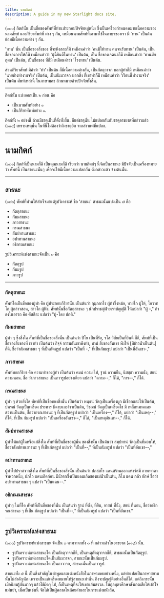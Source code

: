 ```yaml
---
title: นามกิตก์
description: A guide in my new Starlight docs site.
---
```


(๑๓๐) กิตก์นั้น เป็นชื่อของศัพท์ที่ท่านประกอบปัจจัยหมู่หนึ่ง ซึ่งเป็นเครื่องกำหนดหมายเนื้อความของนามศัพท์ และกิริยาศัพท์ที่ ต่าง ๆ กัน, เหมือนนามศัพท์ที่เอามาใช้ในภาษาของเรา มี 'ทาน' เป็นต้น ย่อมมีเนื้อความต่าง ๆ กัน.

'ทาน' นั้น เป็นชื่อของสิ่งของ ที่จะพึงสละก็มี เหมือนคำว่า 'คนมีให้ทาน คนจนรับทาน' เป็นต้น, เป็นชื่อของการให้ก็มี เหมือนคำว่า 'ผู้นี้ยินดีในทาน' เป็นต้น, เป็น ชื่อของเจตนาก็มี เหมือนคำว่า 'ทานมัยกุศล' เป็นต้น, เป็นชื่อของ ที่ก็มี เหมือนคำว่า 'โรงทาน' เป็นต้น.

ส่วนกิริยาศัพท์ มีคำว่า 'ทำ' เป็นต้น ก็มีเนื้อความต่างกัน, เป็นกัตตุวาจก บอกผู้ทำก็มี เหมือนคำว่า 'นายช่างทำงามจริง' เป็นต้น, เป็นกัมมวาจก บอกสิ่ง ที่เขาทำก็มี เหมือนคำว่า 'เรือนนี้ทำงามจริง' เป็นต้น
ศัพท์เหล่านี้ ในภาษามคธ ล้วนหมายด้วยปัจจัยทั้งสิ้น.

---

กิตก์นั้น แบ่งออกเป็น ๒ ก่อน คือ

- เป็นนามศัพท์อย่าง ๑
- เป็นกิริยาศัพท์อย่าง ๑.

กิตก์ทั้ง ๒ อย่างนี้ ล้วนมีธาตุเป็นที่ตั้งทั้งสิ้น. ก็แต่ธาตุนั้น ไม่แปลกกันกับธาตุอาขยาตที่กล่าวแล้ว (๑๑๔) เพราะเหตุนั้น ในที่นี้ไม่ต้องว่าถึงธาตุอีก จะกล่าวแต่ที่แปลก.

---

# นามกิตก์

(๑๓๑) กิตก์ที่เป็นนามก็ดี เป็นคุณนามก็ดี เรียกว่า นามกิตก์ๆ นี้จัดเป็นสาธนะ มีปัจจัยเป็นเครื่องหมายว่า ศัพท์นี้
เป็นสาธนะนั้นๆ เพื่อจะให้มีเนื้อความแปลกกัน ดังกล่าวแล้ว ข้างต้นนั้น.

---

## สาธนะ

(๑๓๒) ศัพท์ที่ท่านให้สำเร็จมาแต่รูปวิเคราะห์ ชื่อ 'สาธนะ' สาธนะนั้นแบ่งเป็น ๗ คือ

- กัตตุสาธนะ
- กัมมสาธนะ
- ภาวสาธนะ
- กรณสาธนะ
- สัมปทานสาธนะ
- อปาทานสาธนะ
- อธิกรณสาธนะ

รูปวิเคราะห์แห่งสาธนะจัดเป็น ๓ คือ

- กัตตุรูป
- กัมมรูป
- ภาวรูป

---

### กัตตุสาธนะ

ศัพท์ใดเป็นชื่อของผู้ทำ คือ ผู้ประกอบกิริยานั้น เป็นต้นว่า กุมฺภกาโร ผู้ทำซึ่งหม้อ, ทายโก ผู้ให้, โอวาทโก ผู้กล่าวสอน, สาวโก ผู้ฟัง.
ศัพท์นั้นชื่อกัตตุสาธนะ ๆ นักปราชญ์ฝ่ายเราบัญญัติ ให้แปลว่า "ผู้ -," ถ้าลงในอรรถ คือ ตัสสีละ แปลว่า "ผู้-โดย ปกติ."

### กัมมสาธนะ

ผู้ทำ ๆ ซึ่งสิ่งใด ศัพท์ที่เป็นชื่อของสิ่งนั้น เป็นต้นว่า ปิโย เป็นที่รัก, รโส วิสัยเป็นที่ยินดี ก็ดี, ศัพท์ที่เป็นชื่อของสิ่งของที่ เขาทำ เป็นต้นว่า กิจฺจํ กรรมอันเขาพึงทำ, ทานํ สิ่งของอันเขา พึงให้ [มีข้าวน้ำเป็นต้น] ก็ดี.
ชื่อว่ากัมมสาธนะ ๆ ที่เป็นกัตตุรูป แปลว่า "เป็นที่ -," ที่เป็นกัมมรูป แปลว่า "เป็นที่อันเขา-,"

### ภาวสาธนะ

ศัพท์บอกกิริยา คือ ความทำของผู้ทำ เป็นต้นว่า คมนํ ความ ไป, ฐานํ ความยืน, นิสชฺชา ความนั่ง, สยนํ ความนอน.
ชื่อ ว่าภาวสาธนะ เป็นภาวรูปอย่างเดียว แปลว่า "ความ--," ก็ได้, "การ--," ก็ได้.

### กรณสาธนะ

ผู้ทำ ๆ ด้วยสิ่งใด ศัพท์ที่เป็นชื่อของสิ่งนั้น เป็นต้นว่า พนฺธนํ วัตถุเป็นเครื่องผูก มีเชือกและโซ่เป็นต้น, ปหรณํ วัตถุเป็นเครื่อง ประหาร มีดาบและง้าวเป็นต้น, วิชฺฌนํ วัตถุเป็นเครื่องไช มี เหล็กหมาดและสว่านเป็นต้น, ชื่อว่ากรณสาธนะ ๆ ที่เป็นกัตตุรูป แปลว่า "เป็นเครื่อง--," ก็ได้, แปลว่า "เป็นเหตุ--," ก็ได้, ที่เป็น กัมมรูป แปลว่า "เป็นเครื่องอันเขา--," ก็ได้, "เป็นเหตุอันเขา--," ก็ได้.

### สัมปทานสาธนะ

ผู้ทำให้แก่ผู้ใดหรือแก่สิ่งใด ศัพท์ที่เป็นชื่อของผู้นั้น ของสิ่งนั้น เป็นต้นว่า สมฺปทานํ วัตถุเป็นที่มอบให้, ชื่อว่าสัมปทานสาธนะ ๆ ที่เป็นกัตตุรูป แปลว่า "เป็นที่--," ที่เป็นกัมมรูป แปลว่า "เป็นที่อันเขา--,"

### อปาทานสาธนะ

ผู้ทำไปปราศจากสิ่งใด ศัพท์ที่เป็นชื่อของสิ่งนั้น เป็นต้นว่า
ปภสฺสโร แดนสร้านออกแห่งรัศมี กายเทวดาจำพวกหนึ่ง, ปภโว แดนเกิดก่อน มีน้ำตกซึ่งเป็นแดนเกิดของแม่น้ำเป็นต้น, ภีโม แดน กลัว ยักษ์ ชื่อว่าอปาทานสาธนะ ๆ แปลว่า "เป็นแดน--."

### อธิกณณสาธนะ

ผู้ทำๆ ในที่ใด ศัพท์ที่เป็นชื่อของที่นั้น เป็นต้นว่า ฐานํ ที่ตั้ง, ที่ยืน, อาสนํ ที่นั่ง, สยนํ ที่นอน, ชื่อว่าอธิกรณสาธนะ ๆ ที่เป็น กัตตุรูป แปลว่า "เป็นที่--," ที่เป็นกัมมรูป แปลว่า "เป็นที่อันเขา."

---

## รูปวิเคราะห์แห่งสาธนะ

(๑๓๓) รูปวิเคราะห์แห่งสาธนะ จัดเป็น ๓ ตามวาจกทั้ง ๓ ที่ กล่าวแล้วในอาขยาต (๑๑๕) นั้น.

- รูปวิเคราะห์แห่งสาธนะใด เป็นกัตตุวาจกก็ดี, เป็นเหตุกัตตุวาจกก็ดี, สาธนะนั้นเป็นกัตตุรูป.
- รูปวิเคราะห์แห่งสาธนะใดเป็นกัมมวาจก, สาธนะนั้นเป็นกัมมรูป.
- รูปวิเคราะห์แห่งสาธนะใด เป็นภาวาจก, สาธนะนั้นเป็นภาวรูป.

สาธนะทั้ง ๗ นี้ เป็นสิ่งสำคัญในคำพูดและแต่งหนังสือในภาษามคธอย่างหนึ่ง, แต่คำแปลเป็นภาษาสยามนั้นไม่สำคัญนัก เพราะเป็นแต่เครื่องหมายให้รู้สาธนะเท่านั้น ถึงจะบัญญัติอย่างอื่นก็ได้,
แต่ถึงกระนั้น เมื่อนิยมรู้กันมากๆ แล้วใช้ผิดๆ ไป, ก็เป็นเหตุที่จะให้เขาแย้มสรวล. ให้กุลบุตรศึกษาสังเกตเสียให้เข้าใจแม่นยำ, เมื่อเป็นเช่นนี้ จักได้เป็นผู้ฉลาดในถ้อยคำและในการแต่งหนังสือ.
